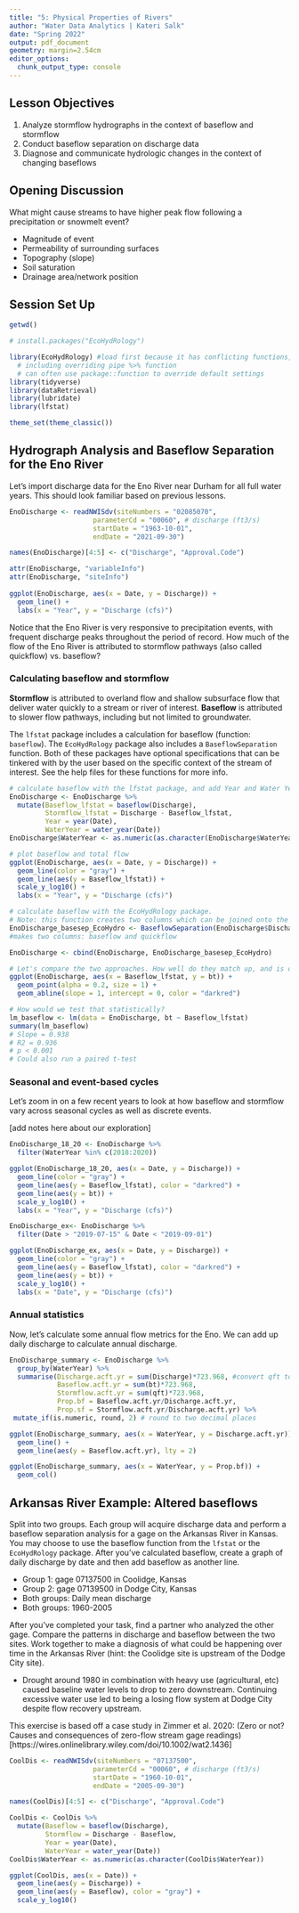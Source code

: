 ```yaml
---
title: "5: Physical Properties of Rivers"
author: "Water Data Analytics | Kateri Salk"
date: "Spring 2022"
output: pdf_document
geometry: margin=2.54cm
editor_options: 
  chunk_output_type: console
---
```


## Lesson Objectives
1. Analyze stormflow hydrographs in the context of baseflow and stormflow
2. Conduct baseflow separation on discharge data
3. Diagnose and communicate hydrologic changes in the context of changing baseflows

## Opening Discussion

What might cause streams to have higher peak flow following a precipitation or snowmelt event? 

- Magnitude of event
- Permeability of surrounding surfaces
- Topography (slope)
- Soil saturation
- Drainage area/network position

## Session Set Up

```r
getwd()

# install.packages("EcoHydRology")

library(EcoHydRology) #load first because it has conflicting functions,
  # including overriding pipe %>% function
  # can often use package::function to override default settings
library(tidyverse)
library(dataRetrieval)
library(lubridate)
library(lfstat)

theme_set(theme_classic())
```


## Hydrograph Analysis and Baseflow Separation for the Eno River

Let's import discharge data for the Eno River near Durham for all full water years. This should look familiar based on previous lessons.

```r
EnoDischarge <- readNWISdv(siteNumbers = "02085070",
                     parameterCd = "00060", # discharge (ft3/s)
                     startDate = "1963-10-01", 
                     endDate = "2021-09-30")

names(EnoDischarge)[4:5] <- c("Discharge", "Approval.Code")

attr(EnoDischarge, "variableInfo")
attr(EnoDischarge, "siteInfo")
  
ggplot(EnoDischarge, aes(x = Date, y = Discharge)) +
  geom_line() +
  labs(x = "Year", y = "Discharge (cfs)")
```

Notice that the Eno River is very responsive to precipitation events, with frequent discharge peaks throughout the period of record. How much of the flow of the Eno River is attributed to stormflow pathways (also called quickflow) vs. baseflow?

### Calculating baseflow and stormflow

**Stormflow** is attributed to overland flow and shallow subsurface flow that deliver water quickly to a stream or river of interest. **Baseflow** is attributed to slower flow pathways, including but not limited to groundwater.

The `lfstat` package includes a calculation for baseflow (function: `baseflow`). The `EcoHydRology` package also includes a `BaseflowSeparation` function. Both of these packages have optional specifications that can be tinkered with by the user based on the specific context of the stream of interest. See the help files for these functions for more info.

```r
# calculate baseflow with the lfstat package, and add Year and Water Year
EnoDischarge <- EnoDischarge %>%
  mutate(Baseflow_lfstat = baseflow(Discharge), 
         Stormflow_lfstat = Discharge - Baseflow_lfstat,
         Year = year(Date), 
         WaterYear = water_year(Date))
EnoDischarge$WaterYear <- as.numeric(as.character(EnoDischarge$WaterYear))

# plot baseflow and total flow
ggplot(EnoDischarge, aes(x = Date, y = Discharge)) +
  geom_line(color = "gray") +
  geom_line(aes(y = Baseflow_lfstat)) +
  scale_y_log10() +
  labs(x = "Year", y = "Discharge (cfs)")

# calculate baseflow with the EcoHydRology package.
# Note: this function creates two columns which can be joined onto the original dataset.
EnoDischarge_basesep_EcoHydro <- BaseflowSeparation(EnoDischarge$Discharge) 
#makes two columns: baseflow and quickflow

EnoDischarge <- cbind(EnoDischarge, EnoDischarge_basesep_EcoHydro)

# Let's compare the two approaches. How well do they match up, and is one biased a certain way?
ggplot(EnoDischarge, aes(x = Baseflow_lfstat, y = bt)) +
  geom_point(alpha = 0.2, size = 1) +
  geom_abline(slope = 1, intercept = 0, color = "darkred")

# How would we test that statistically?
lm_baseflow <- lm(data = EnoDischarge, bt ~ Baseflow_lfstat)
summary(lm_baseflow)
# Slope = 0.938
# R2 = 0.936
# p < 0.001
# Could also run a paired t-test
```

### Seasonal and event-based cycles

Let's zoom in on a few recent years to look at how baseflow and stormflow vary across seasonal cycles as well as discrete events. 

[add notes here about our exploration]

```r
EnoDischarge_18_20 <- EnoDischarge %>%
  filter(WaterYear %in% c(2018:2020))

ggplot(EnoDischarge_18_20, aes(x = Date, y = Discharge)) +
  geom_line(color = "gray") +
  geom_line(aes(y = Baseflow_lfstat), color = "darkred") +
  geom_line(aes(y = bt)) +
  scale_y_log10() +
  labs(x = "Year", y = "Discharge (cfs)")

EnoDischarge_ex<- EnoDischarge %>%
  filter(Date > "2019-07-15" & Date < "2019-09-01")

ggplot(EnoDischarge_ex, aes(x = Date, y = Discharge)) +
  geom_line(color = "gray") +
  geom_line(aes(y = Baseflow_lfstat), color = "darkred") +
  geom_line(aes(y = bt)) +
  scale_y_log10() +
  labs(x = "Date", y = "Discharge (cfs)")
```

### Annual statistics

Now, let's calculate some annual flow metrics for the Eno. We can add up daily discharge to calculate annual discharge. 

```r
EnoDischarge_summary <- EnoDischarge %>%
  group_by(WaterYear) %>%
  summarise(Discharge.acft.yr = sum(Discharge)*723.968, #convert qft to acft
            Baseflow.acft.yr = sum(bt)*723.968,
            Stormflow.acft.yr = sum(qft)*723.968,
            Prop.bf = Baseflow.acft.yr/Discharge.acft.yr,
            Prop.sf = Stormflow.acft.yr/Discharge.acft.yr) %>%
 mutate_if(is.numeric, round, 2) # round to two decimal places

ggplot(EnoDischarge_summary, aes(x = WaterYear, y = Discharge.acft.yr)) +
  geom_line() +
  geom_line(aes(y = Baseflow.acft.yr), lty = 2)

ggplot(EnoDischarge_summary, aes(x = WaterYear, y = Prop.bf)) +
  geom_col()
```

## Arkansas River Example: Altered baseflows

Split into two groups. Each group will acquire discharge data and perform a baseflow separation analysis for a gage on the Arkansas River in Kansas. You may choose to use the baseflow function from the `lfstat` or the `EcoHydRology` package. After you've calculated baseflow, create a graph of daily discharge by date and then add baseflow as another line. 

* Group 1: gage 07137500  in Coolidge, Kansas
* Group 2: gage 07139500 in Dodge City, Kansas
* Both groups: Daily mean discharge
* Both groups: 1960-2005

After you've completed your task, find a partner who analyzed the other gage. Compare the patterns in discharge and baseflow between the two sites. Work together to make a diagnosis of what could be happening over time in the Arkansas River (hint: the Coolidge site is upstream of the Dodge City site). 

- Drought around 1980 in combination with heavy use (agricultural, etc) caused baseline water levels to drop to zero downstream. Continuing excessive water use led to being a losing flow system at Dodge City despite flow recovery upstream.

This exercise is based off a case study in Zimmer et al. 2020: (Zero or not? Causes and consequences of zero-flow stream gage  readings)[https://wires.onlinelibrary.wiley.com/doi/10.1002/wat2.1436]

```r
CoolDis <- readNWISdv(siteNumbers = "07137500",
                     parameterCd = "00060", # discharge (ft3/s)
                     startDate = "1960-10-01", 
                     endDate = "2005-09-30")

names(CoolDis)[4:5] <- c("Discharge", "Approval.Code")

CoolDis <- CoolDis %>%
  mutate(Baseflow = baseflow(Discharge), 
         Stormflow = Discharge - Baseflow,
         Year = year(Date), 
         WaterYear = water_year(Date))
CoolDis$WaterYear <- as.numeric(as.character(CoolDis$WaterYear))

ggplot(CoolDis, aes(x = Date)) +
  geom_line(aes(y = Discharge)) +
  geom_line(aes(y = Baseflow), color = "gray") +
  scale_y_log10() 

```

